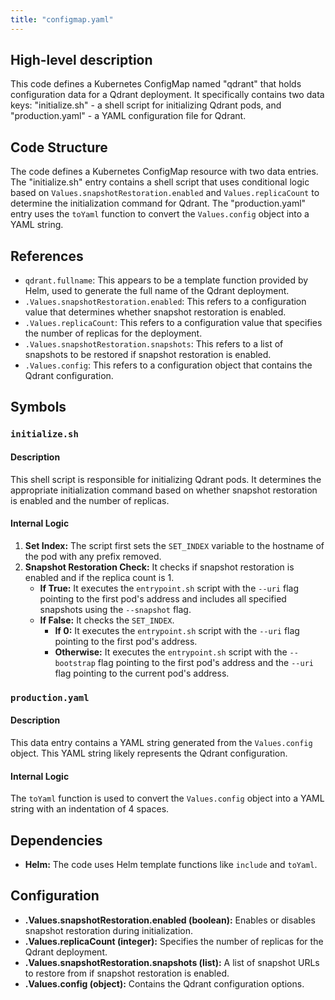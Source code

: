 ```yaml
---
title: "configmap.yaml"
---
```


## High-level description
This code defines a Kubernetes ConfigMap named "qdrant" that holds configuration data for a Qdrant deployment. It specifically contains two data keys: "initialize.sh" - a shell script for initializing Qdrant pods, and "production.yaml" - a YAML configuration file for Qdrant.

## Code Structure
The code defines a Kubernetes ConfigMap resource with two data entries. The "initialize.sh" entry contains a shell script that uses conditional logic based on `Values.snapshotRestoration.enabled` and `Values.replicaCount` to determine the initialization command for Qdrant. The "production.yaml" entry uses the `toYaml` function to convert the `Values.config` object into a YAML string.

## References
- `qdrant.fullname`: This appears to be a template function provided by Helm, used to generate the full name of the Qdrant deployment.
- `.Values.snapshotRestoration.enabled`: This refers to a configuration value that determines whether snapshot restoration is enabled.
- `.Values.replicaCount`: This refers to a configuration value that specifies the number of replicas for the deployment.
- `.Values.snapshotRestoration.snapshots`: This refers to a list of snapshots to be restored if snapshot restoration is enabled.
- `.Values.config`: This refers to a configuration object that contains the Qdrant configuration.

## Symbols
### `initialize.sh`
#### Description
This shell script is responsible for initializing Qdrant pods. It determines the appropriate initialization command based on whether snapshot restoration is enabled and the number of replicas.

#### Internal Logic
1. **Set Index:** The script first sets the `SET_INDEX` variable to the hostname of the pod with any prefix removed.
2. **Snapshot Restoration Check:** It checks if snapshot restoration is enabled and if the replica count is 1.
    - **If True:** It executes the `entrypoint.sh` script with the `--uri` flag pointing to the first pod's address and includes all specified snapshots using the `--snapshot` flag.
    - **If False:** It checks the `SET_INDEX`.
        - **If 0:** It executes the `entrypoint.sh` script with the `--uri` flag pointing to the first pod's address.
        - **Otherwise:** It executes the `entrypoint.sh` script with the `--bootstrap` flag pointing to the first pod's address and the `--uri` flag pointing to the current pod's address.

### `production.yaml`
#### Description
This data entry contains a YAML string generated from the `Values.config` object. This YAML string likely represents the Qdrant configuration.

#### Internal Logic
The `toYaml` function is used to convert the `Values.config` object into a YAML string with an indentation of 4 spaces.

## Dependencies
- **Helm:** The code uses Helm template functions like `include` and `toYaml`.

## Configuration
- **.Values.snapshotRestoration.enabled (boolean):**  Enables or disables snapshot restoration during initialization.
- **.Values.replicaCount (integer):** Specifies the number of replicas for the Qdrant deployment.
- **.Values.snapshotRestoration.snapshots (list):**  A list of snapshot URLs to restore from if snapshot restoration is enabled.
- **.Values.config (object):** Contains the Qdrant configuration options.
